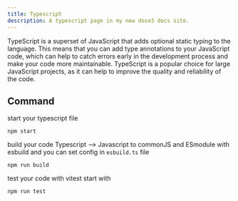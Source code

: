 ```yaml
---
title: Typescript
description: A typescript page in my new dose3 docs site.
---
```


TypeScript is a superset of JavaScript that adds optional static typing to the language. This means that you can add type annotations to your JavaScript code, which can help to catch errors early in the development process and make your code more maintainable. TypeScript is a popular choice for large JavaScript projects, as it can help to improve the quality and reliability of the code.

## Command
start your typescript file
```shell
npm start
```
build your code Typescript --> Javascript to commonJS and ESmodule with esbuild and you can set config in `esbuild.ts` file 
```shell
npm run build
```
test your code with vitest start with 
```shell
npm run test
```